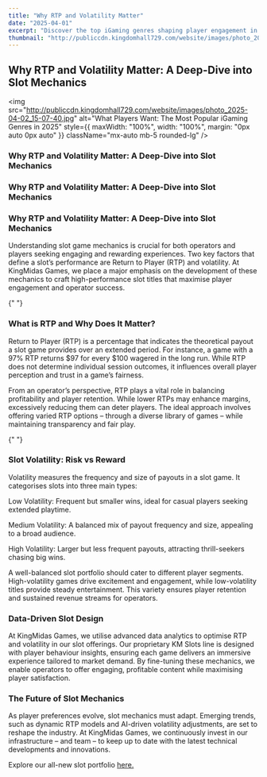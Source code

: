 ```yaml
---
title: "Why RTP and Volatility Matter"
date: "2025-04-01"
excerpt: "Discover the top iGaming genres shaping player engagement in 2025. From advanced slot mechanics to VTuber-hosted live casino games, KingMidas Games is at the forefront of innovation."
thumbnail: "http://publiccdn.kingdomhall729.com/website/images/photo_2025-04-02_15-07-40.jpg"
---
```











<div className="newsContent" style={{ maxWidth: '750px', margin: '0 auto', color: 'white' }}>
  <div className="newsHeader" style={{ textAlign: 'center', marginBottom: '20px' }}>
    <h2 className="text-lg font-bold Montserrat">Why RTP and Volatility Matter: A Deep-Dive into Slot Mechanics</h2>
  </div>


<img
  src="http://publiccdn.kingdomhall729.com/website/images/photo_2025-04-02_15-07-40.jpg"
  alt="What Players Want: The Most Popular iGaming Genres in 2025"
  style={{ maxWidth: "100%", width: "100%", margin: "0px auto 0px auto" }}
  className="mx-auto mb-5 rounded-lg"
/>


<div style={{ margin: "20px auto 0px", textAlign: "justify" }}>
  <h3 className="text-lg font-bold">
    Why RTP and Volatility Matter: A Deep-Dive into Slot Mechanics
  </h3>
  <h3 className="text-lg font-bold">
    Why RTP and Volatility Matter: A Deep-Dive into Slot Mechanics
  </h3>
  <h3 className="text-lg font-bold">
    Why RTP and Volatility Matter: A Deep-Dive into Slot Mechanics
  </h3>
  <p>
    Understanding slot game mechanics is crucial for both operators and players
    seeking engaging and rewarding experiences. Two key factors that define a
    slot’s performance are Return to Player (RTP) and volatility. At KingMidas
    Games, we place a major emphasis on the development of these mechanics to
    craft high-performance slot titles that maximise player engagement and
    operator success.
  </p>
</div>

{" "}

<div style={{ margin: "40px auto 0px", textAlign: "justify" }}>
  <h3 className="text-lg font-bold">What is RTP and Why Does It Matter?</h3>
  <p>
    Return to Player (RTP) is a percentage that indicates the theoretical payout
    a slot game provides over an extended period. For instance, a game with a
    97% RTP returns $97 for every $100 wagered in the long run. While RTP does
    not determine individual session outcomes, it influences overall player
    perception and trust in a game’s fairness.
  </p>
  <p style={{ margin: "10px auto 0px", textAlign: "justify" }}>
    From an operator’s perspective, RTP plays a vital role in balancing
    profitability and player retention. While lower RTPs may enhance margins,
    excessively reducing them can deter players. The ideal approach involves
    offering varied RTP options – through a diverse library of games – while
    maintaining transparency and fair play.
  </p>
</div>

{" "}

<div style={{ margin: "20px auto 0px", textAlign: "justify" }}>
  <h3 className="text-lg font-bold">Slot Volatility: Risk vs Reward</h3>
  <p>
    Volatility measures the frequency and size of payouts in a slot game. It
    categorises slots into three main types:
  </p>
  <p style={{ margin: "10px auto 0px", textAlign: "justify" }}>
    Low Volatility: Frequent but smaller wins, ideal for casual players seeking
    extended playtime.
  </p>
  <p style={{ margin: "10px auto 0px", textAlign: "justify" }}>
    Medium Volatility: A balanced mix of payout frequency and size, appealing to
    a broad audience.
  </p>
  <p style={{ margin: "10px auto 0px", textAlign: "justify" }}>
    High Volatility: Larger but less frequent payouts, attracting thrill-seekers
    chasing big wins.
  </p>
  <p style={{ margin: "10px auto 0px", textAlign: "justify" }}>
    A well-balanced slot portfolio should cater to different player segments.
    High-volatility games drive excitement and engagement, while low-volatility
    titles provide steady entertainment. This variety ensures player retention
    and sustained revenue streams for operators.
  </p>
</div>

<div style={{ margin: "40px auto 0px", textAlign: "justify" }}>
  <h3 className="text-lg font-bold">Data-Driven Slot Design</h3>
  <p>
    At KingMidas Games, we utilise advanced data analytics to optimise RTP and
    volatility in our slot offerings. Our proprietary KM Slots line is designed
    with player behaviour insights, ensuring each game delivers an immersive
    experience tailored to market demand. By fine-tuning these mechanics, we
    enable operators to offer engaging, profitable content while maximising
    player satisfaction.
  </p>
</div>

<div style={{ margin: "40px auto 0px", textAlign: "justify" }}>
  <h3 className="text-lg font-bold">The Future of Slot Mechanics</h3>
  <p>
    As player preferences evolve, slot mechanics must adapt. Emerging trends,
    such as dynamic RTP models and AI-driven volatility adjustments, are set to
    reshape the industry. At KingMidas Games, we continuously invest in our
    infrastructure – and team – to keep up to date with the latest technical
    developments and innovations.
  </p>
<p style={{ margin: "10px auto 0px", textAlign: "justify" }}>
  Explore our all-new slot portfolio <a style={{ textDecoration: "underline" }} href="https://kingmidasgames.com/games?categories=SLOTS%28All%29">here.</a>
</p>

</div>

</div>
